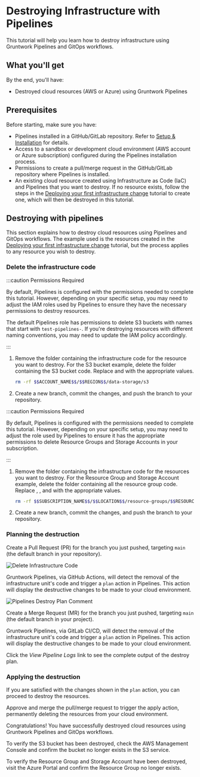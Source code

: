 # Destroying Infrastructure with Pipelines


This tutorial will help you learn how to destroy infrastructure using Gruntwork Pipelines and GitOps workflows.

## What you'll get

By the end, you'll have:

- Destroyed cloud resources (AWS or Azure) using Gruntwork Pipelines

## Prerequisites

Before starting, make sure you have:

- Pipelines installed in a GitHub/GitLab repository. Refer to [Setup & Installation](/2.0/docs/pipelines/installation/overview) for details.
- Access to a sandbox or development cloud environment (AWS account or Azure subscription) configured during the Pipelines installation process.
- Permissions to create a pull/merge request in the GitHub/GitLab repository where Pipelines is installed.
- An existing cloud resource created using Infrastructure as Code (IaC) and Pipelines that you want to destroy. If no resource exists, follow the steps in the [Deploying your first infrastructure change](/2.0/docs/pipelines/tutorials/deploying-your-first-infrastructure-change) tutorial to create one, which will then be destroyed in this tutorial.

## Destroying with pipelines

This section explains how to destroy cloud resources using Pipelines and GitOps workflows. The example used is the resources created in the [Deploying your first infrastructure change](/2.0/docs/pipelines/tutorials/deploying-your-first-infrastructure-change) tutorial, but the process applies to any resource you wish to destroy.

### Delete the infrastructure code

<Tabs>
<TabItem value="aws" label="AWS" default>

:::caution Permissions Required

By default, Pipelines is configured with the permissions needed to complete this tutorial. However, depending on your specific setup, you may need to adjust the IAM roles used by Pipelines to ensure they have the necessary permissions to destroy resources.

The default Pipelines role has permissions to delete S3 buckets with names that start with `test-pipelines-`. If you're destroying resources with different naming conventions, you may need to update the IAM policy accordingly.

:::

1. Remove the folder containing the infrastructure code for the resource you want to destroy. For the S3 bucket example, delete the folder containing the S3 bucket code. Replace <CustomizableValue id="ACCOUNT_NAME" /> and <CustomizableValue id="REGION" /> with the appropriate values.

    ```bash
    rm -rf $$ACCOUNT_NAME$$/$$REGION$$/data-storage/s3
    ```

2. Create a new branch, commit the changes, and push the branch to your repository.

</TabItem>
<TabItem value="azure" label="Azure">

:::caution Permissions Required

By default, Pipelines is configured with the permissions needed to complete this tutorial. However, depending on your specific setup, you may need to adjust the role used by Pipelines to ensure it has the appropriate permissions to delete Resource Groups and Storage Accounts in your subscription.

:::

1. Remove the folder containing the infrastructure code for the resources you want to destroy. For the Resource Group and Storage Account example, delete the folder containing all the resource group code. Replace <CustomizableValue id="SUBSCRIPTION_NAME" />, <CustomizableValue id="LOCATION" />, and <CustomizableValue id="RESOURCE_GROUP_NAME" /> with the appropriate values.

    ```bash
    rm -rf $$SUBSCRIPTION_NAME$$/$$LOCATION$$/resource-groups/$$RESOURCE_GROUP_NAME$$
    ```

2. Create a new branch, commit the changes, and push the branch to your repository.

</TabItem>
</Tabs>

### Planning the destruction

<Tabs groupId="platform">
<TabItem value="github" label="GitHub" default>

Create a Pull Request (PR) for the branch you just pushed, targeting `main` (the default branch in your repository).

![Delete Infrastructure Code](/img/pipelines/tutorial/delete-infrastructure-code.png)

Gruntwork Pipelines, via GitHub Actions, will detect the removal of the infrastructure unit's code and trigger a `plan` action in Pipelines. This action will display the destructive changes to be made to your cloud environment.

![Pipelines Destroy Plan Comment](/img/pipelines/tutorial/pipelines-destroy-plan-comment.png)

</TabItem>
<TabItem value="gitlab" label="GitLab">

Create a Merge Request (MR) for the branch you just pushed, targeting `main` (the default branch in your project).

Gruntwork Pipelines, via GitLab CI/CD, will detect the removal of the infrastructure unit's code and trigger a `plan` action in Pipelines. This action will display the destructive changes to be made to your cloud environment.

Click the *View Pipeline Logs* link to see the complete output of the destroy plan.

</TabItem>
</Tabs>

### Applying the destruction

If you are satisfied with the changes shown in the `plan` action, you can proceed to destroy the resources.

Approve and merge the pull/merge request to trigger the apply action, permanently deleting the resources from your cloud environment.

Congratulations! You have successfully destroyed cloud resources using Gruntwork Pipelines and GitOps workflows.

<Tabs>
<TabItem value="aws" label="AWS" default>

To verify the S3 bucket has been destroyed, check the AWS Management Console and confirm the bucket no longer exists in the S3 service.

</TabItem>
<TabItem value="azure" label="Azure">

To verify the Resource Group and Storage Account have been destroyed, visit the Azure Portal and confirm the Resource Group no longer exists.

</TabItem>
</Tabs>
